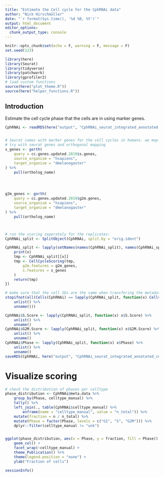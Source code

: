 ```yaml
---
title: "Estimate the Cell cycle for the CphRNAi data"
author: "Nick Hirschmüller"
date: "`r format(Sys.time(), '%d %B, %Y')`"
output: html_document
editor_options: 
  chunk_output_type: console
---
```


```r
knitr::opts_chunk$set(echo = F, warning = F, message = F)
set.seed(123)
```


```r
library(here)
library(Seurat)
library(tidyverse)
library(patchwork)
library(gprofiler2)
# load custom functions
source(here("plot_theme.R"))
source(here("helper_functions.R"))
```

## Introduction
Estimate the cell cycle phase that the cells are in using marker genes. 

```r
CphRNAi <- readRDS(here("output", "CphRNAi_seurat_integrated_annotated.rds"))


# Seurat comes with marker genes for the cell cycles in humans. we map them to drosophila
# try with seurat genes and orthogonal mapping
s_genes <- gorth(
    query = cc.genes.updated.2019$s.genes,
    source_organism = "hsapiens",
    target_organism = "dmelanogaster"
) %>%
    pull(ortholog_name)




g2m_genes <- gorth(
    query = cc.genes.updated.2019$g2m.genes,
    source_organism = "hsapiens",
    target_organism = "dmelanogaster"
) %>%
    pull(ortholog_name)



# run the scoring seperately for the replicates:
CphRNAi_split <- SplitObject(CphRNAi, split.by = "orig.ident")

CphRNAi_split <- lapply(setNames(names(CphRNAi_split), names(CphRNAi_split)), function(x) {
    print(x)
    tmp <- CphRNAi_split[[x]]
    tmp <- CellCycleScoring(tmp,
        g2m.features = g2m_genes,
        s.features = s_genes
    )
    return(tmp)
})

# make sure that the cell IDs are the same when transfering the metadata
stopifnot(all(Cells(CphRNAi) == lapply(CphRNAi_split, function(x) Cells(x)) %>%
    unlist() %>%
    unname()))

CphRNAi$S.Score <- lapply(CphRNAi_split, function(x) x$S.Score) %>%
    unlist() %>%
    unname()
CphRNAi$G2M.Score <- lapply(CphRNAi_split, function(x) x$G2M.Score) %>%
    unlist() %>%
    unname()
CphRNAi$Phase <- lapply(CphRNAi_split, function(x) x$Phase) %>%
    unlist() %>%
    unname()
saveRDS(CphRNAi, here("output", "CphRNAi_seurat_integrated_annotated_cellcycle.rds"))
```

# Visualize scoring
```r
# check the distribution of phases per celltype
phase_distribution <- CphRNAi@meta.data %>%
    group_by(Phase, celltype_manual) %>%
    tally() %>%
    left_join(., table(CphRNAi$celltype_manual) %>%
        enframe(name = "celltype_manual", value = "n_total")) %>%
    mutate(fraction = n / n_total) %>%
    mutate(Phase = factor(Phase, levels = c("G1", "S", "G2M"))) %>%
    dplyr::filter(celltype_manual != "unk")


ggplot(phase_distribution, aes(x = Phase, y = fraction, fill = Phase)) +
    geom_col() +
    facet_wrap(~celltype_manual) +
    theme_Publication() %+%
    theme(legend.position = "none") +
    ylab("Fraction of cells")
```

```r
sessionInfo()
```






